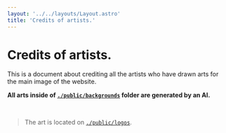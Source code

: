 ```yaml
---
layout: '../../layouts/Layout.astro'
title: 'Credits of artists.'
---
```



# Credits of artists.

This is a document about crediting all the artists who have drawn arts for the main image of the website.

**All arts inside of [`./public/backgrounds`](https://github.com/herisdia/herisdia.me/tree/master/public/backgrounds/) folder are generated by an AI.**

<br />

> The art is located on [`./public/logos`](https://github.com/herisdia/herisdia.me/tree/master/public/logos/).

<br />

<Credits />

<Links>
  <Link color='#b69bc9' text='Return' href='./' target={true} />
</Links>
